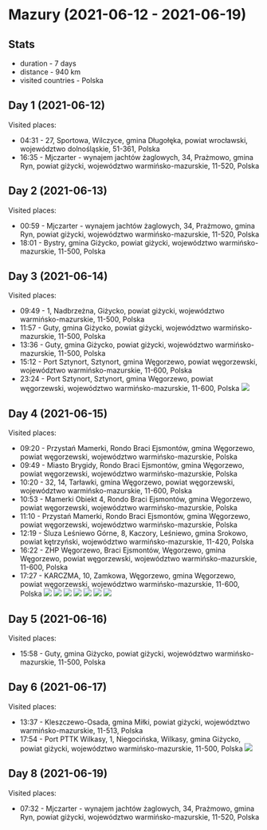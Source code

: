 # Mazury (2021-06-12 - 2021-06-19)
## Stats
- duration - 7 days
- distance - 940 km
- visited countries - Polska
## Day 1 (2021-06-12)
Visited places:
- 04:31 - 27, Sportowa, Wilczyce, gmina Długołęka, powiat wrocławski, województwo dolnośląskie, 51-361, Polska
- 16:35 - Mjczarter - wynajem jachtów żaglowych, 34, Prażmowo, gmina Ryn, powiat giżycki, województwo warmińsko-mazurskie, 11-520, Polska
## Day 2 (2021-06-13)
Visited places:
- 00:59 - Mjczarter - wynajem jachtów żaglowych, 34, Prażmowo, gmina Ryn, powiat giżycki, województwo warmińsko-mazurskie, 11-520, Polska
- 18:01 - Bystry, gmina Giżycko, powiat giżycki, województwo warmińsko-mazurskie, 11-500, Polska
## Day 3 (2021-06-14)
Visited places:
- 09:49 - 1, Nadbrzeżna, Giżycko, powiat giżycki, województwo warmińsko-mazurskie, 11-500, Polska
- 11:57 - Guty, gmina Giżycko, powiat giżycki, województwo warmińsko-mazurskie, 11-500, Polska
- 13:36 - Guty, gmina Giżycko, powiat giżycki, województwo warmińsko-mazurskie, 11-500, Polska
- 15:12 - Port Sztynort, Sztynort, gmina Węgorzewo, powiat węgorzewski, województwo warmińsko-mazurskie, 11-600, Polska
- 23:24 - Port Sztynort, Sztynort, gmina Węgorzewo, powiat węgorzewski, województwo warmińsko-mazurskie, 11-600, Polska
![](/static/blog/2021-06-14/20210614_171633.jpg)
## Day 4 (2021-06-15)
Visited places:
- 09:20 - Przystań Mamerki, Rondo Braci Ejsmontów, gmina Węgorzewo, powiat węgorzewski, województwo warmińsko-mazurskie, Polska
- 09:49 - Miasto Brygidy, Rondo Braci Ejsmontów, gmina Węgorzewo, powiat węgorzewski, województwo warmińsko-mazurskie, Polska
- 10:20 - 32, 14, Tarławki, gmina Węgorzewo, powiat węgorzewski, województwo warmińsko-mazurskie, 11-600, Polska
- 10:53 - Mamerki Obiekt 4, Rondo Braci Ejsmontów, gmina Węgorzewo, powiat węgorzewski, województwo warmińsko-mazurskie, Polska
- 11:10 - Przystań Mamerki, Rondo Braci Ejsmontów, gmina Węgorzewo, powiat węgorzewski, województwo warmińsko-mazurskie, Polska
- 12:19 - Śluza Leśniewo Górne, 8, Kaczory, Leśniewo, gmina Srokowo, powiat kętrzyński, województwo warmińsko-mazurskie, 11-420, Polska
- 16:22 - ZHP Węgorzewo, Braci Ejsmontów, Węgorzewo, gmina Węgorzewo, powiat węgorzewski, województwo warmińsko-mazurskie, 11-600, Polska
- 17:27 - KARCZMA, 10, Zamkowa, Węgorzewo, gmina Węgorzewo, powiat węgorzewski, województwo warmińsko-mazurskie, 11-600, Polska
![](/static/blog/2021-06-15/20210615_183117.jpg)
![](/static/blog/2021-06-15/DSC03538.JPG)
![](/static/blog/2021-06-15/DSC03539.JPG)
![](/static/blog/2021-06-15/DSC03540.JPG)
![](/static/blog/2021-06-15/DSC03542.JPG)
![](/static/blog/2021-06-15/DSC03543.JPG)
![](/static/blog/2021-06-15/DSC03546.JPG)
## Day 5 (2021-06-16)
Visited places:
- 15:58 - Guty, gmina Giżycko, powiat giżycki, województwo warmińsko-mazurskie, 11-500, Polska
## Day 6 (2021-06-17)
Visited places:
- 13:37 - Kleszczewo-Osada, gmina Miłki, powiat giżycki, województwo warmińsko-mazurskie, 11-513, Polska
- 17:54 - Port PTTK Wilkasy, 1, Niegocińska, Wilkasy, gmina Giżycko, powiat giżycki, województwo warmińsko-mazurskie, 11-500, Polska
![](/static/blog/2021-06-18/20210618_142507.jpg)
## Day 8 (2021-06-19)
Visited places:
- 07:32 - Mjczarter - wynajem jachtów żaglowych, 34, Prażmowo, gmina Ryn, powiat giżycki, województwo warmińsko-mazurskie, 11-520, Polska
